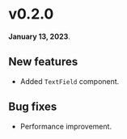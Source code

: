 # v0.2.0

**January 13, 2023**.

## New features

- Added `TextField` component.

## Bug fixes

- Performance improvement.
